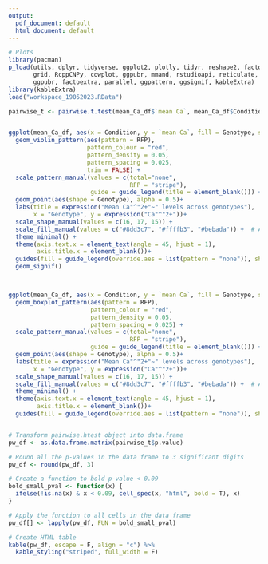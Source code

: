 ```yaml
---
output:
  pdf_document: default
  html_document: default
---
```

```r
# Plots
library(pacman)
p_load(utils, dplyr, tidyverse, ggplot2, plotly, tidyr, reshape2, factoextra, ggdendro,
       grid, RcppCNPy, cowplot, ggpubr, mmand, rstudioapi, reticulate, tcltk, ggfortify,
       ggpubr, factoextra, parallel, ggpattern, ggsignif, kableExtra)
library(kableExtra)
load("workspace_19052023.RData")

pairwise_t <- pairwise.t.test(mean_Ca_df$`mean Ca`, mean_Ca_df$Condition, data = mean_Ca_df, p.adjust.method = "bonferroni", pool.sd = FALSE)


ggplot(mean_Ca_df, aes(x = Condition, y = `mean Ca`, fill = Genotype, shape = Genotype)) +
  geom_violin_pattern(aes(pattern = RFP),
                      pattern_colour = "red",
                      pattern_density = 0.05,
                      pattern_spacing = 0.025,
                      trim = FALSE) +
  scale_pattern_manual(values = c(total="none", 
                                  RFP = "stripe"),
                       guide = guide_legend(title = element_blank())) +
  geom_point(aes(shape = Genotype), alpha = 0.5)+
  labs(title = expression("Mean Ca"^"2+"~" levels across genotypes"), 
       x = "Genotype", y = expression("Ca"^"2+"))+
  scale_shape_manual(values = c(16, 17, 15)) +
  scale_fill_manual(values = c("#8dd3c7", "#ffffb3", "#bebada")) +  # Adjust colors as needed
  theme_minimal() +
  theme(axis.text.x = element_text(angle = 45, hjust = 1),
        axis.title.x = element_blank())+
  guides(fill = guide_legend(override.aes = list(pattern = "none")), shape = FALSE)+
  geom_signif()



ggplot(mean_Ca_df, aes(x = Condition, y = `mean Ca`, fill = Genotype, shape = Genotype)) +
  geom_boxplot_pattern(aes(pattern = RFP),
                       pattern_colour = "red",
                       pattern_density = 0.05,
                       pattern_spacing = 0.025) +
  scale_pattern_manual(values = c(total="none", 
                                  RFP = "stripe"),
                       guide = guide_legend(title = element_blank())) +
  geom_point(aes(shape = Genotype), alpha = 0.5)+
  labs(title = expression("Mean Ca"^"2+"~" levels across genotypes"), 
       x = "Genotype", y = expression("Ca"^"2+"))+
  scale_shape_manual(values = c(16, 17, 15)) +
  scale_fill_manual(values = c("#8dd3c7", "#ffffb3", "#bebada")) +  # Adjust colors as needed
  theme_minimal() +
  theme(axis.text.x = element_text(angle = 45, hjust = 1),
        axis.title.x = element_blank())+
  guides(fill = guide_legend(override.aes = list(pattern = "none")), shape = FALSE)


# Transform pairwise.htest object into data.frame
pw_df <- as.data.frame.matrix(pairwise_t$p.value)

# Round all the p-values in the data frame to 3 significant digits
pw_df <- round(pw_df, 3)

# Create a function to bold p-value < 0.09
bold_small_pval <- function(x) {
  ifelse(!is.na(x) & x < 0.09, cell_spec(x, "html", bold = T), x)
}

# Apply the function to all cells in the data frame
pw_df[] <- lapply(pw_df, FUN = bold_small_pval)

# Create HTML table
kable(pw_df, escape = F, align = "c") %>%
  kable_styling("striped", full_width = F)
```
